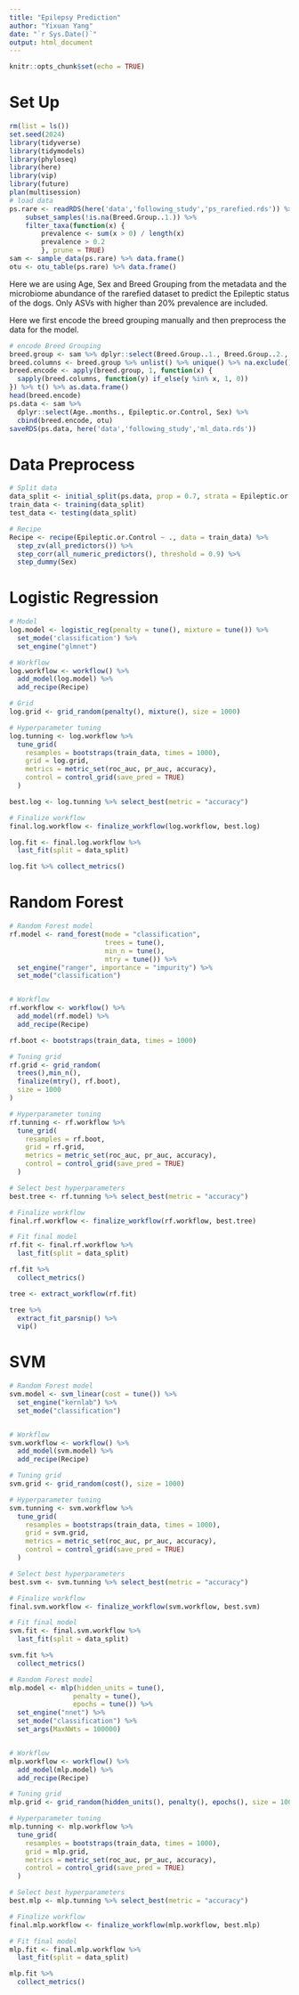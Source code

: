 ```yaml
---
title: "Epilepsy Prediction"
author: "Yixuan Yang"
date: "`r Sys.Date()`"
output: html_document
---
```


```r
knitr::opts_chunk$set(echo = TRUE)
```

# Set Up

```r
rm(list = ls())
set.seed(2024)
library(tidyverse)
library(tidymodels)
library(phyloseq)
library(here)
library(vip)
library(future)
plan(multisession)
# load data
ps.rare <- readRDS(here('data','following_study','ps_rarefied.rds')) %>%
    subset_samples(!is.na(Breed.Group..1.)) %>% 
    filter_taxa(function(x) {
        prevalence <- sum(x > 0) / length(x)
        prevalence > 0.2
        }, prune = TRUE)
sam <- sample_data(ps.rare) %>% data.frame() 
otu <- otu_table(ps.rare) %>% data.frame() 
```

Here we are using Age, Sex and Breed Grouping from the metadata and the microbiome abundance of the rarefied dataset to predict the Epileptic status of the dogs. Only ASVs with higher than 20% prevalence are included.

Here we first encode the breed grouping manually and then preprocess the data for the model.

```r
# encode Breed Grouping
breed.group <- sam %>% dplyr::select(Breed.Group..1., Breed.Group..2., Breed.Group..3.)
breed.columns <- breed.group %>% unlist() %>% unique() %>% na.exclude()
breed.encode <- apply(breed.group, 1, function(x) {
  sapply(breed.columns, function(y) if_else(y %in% x, 1, 0))
}) %>% t() %>% as.data.frame()
head(breed.encode)
ps.data <- sam %>% 
  dplyr::select(Age..months., Epileptic.or.Control, Sex) %>% 
  cbind(breed.encode, otu)
saveRDS(ps.data, here('data','following_study','ml_data.rds'))
```

# Data Preprocess

```r
# Split data
data_split <- initial_split(ps.data, prop = 0.7, strata = Epileptic.or.Control)
train_data <- training(data_split)
test_data <- testing(data_split)

# Recipe
Recipe <- recipe(Epileptic.or.Control ~ ., data = train_data) %>%
  step_zv(all_predictors()) %>%
  step_corr(all_numeric_predictors(), threshold = 0.9) %>%
  step_dummy(Sex)
```

# Logistic Regression

```r
# Model 
log.model <- logistic_reg(penalty = tune(), mixture = tune()) %>%
  set_mode('classification') %>% 
  set_engine("glmnet")

# Workflow
log.workflow <- workflow() %>%
  add_model(log.model) %>%
  add_recipe(Recipe)

# Grid
log.grid <- grid_random(penalty(), mixture(), size = 1000)

# Hyperparameter tuning
log.tunning <- log.workflow %>%
  tune_grid(
    resamples = bootstraps(train_data, times = 1000),
    grid = log.grid,
    metrics = metric_set(roc_auc, pr_auc, accuracy),
    control = control_grid(save_pred = TRUE)
  )

best.log <- log.tunning %>% select_best(metric = "accuracy")

# Finalize workflow
final.log.workflow <- finalize_workflow(log.workflow, best.log)

log.fit <- final.log.workflow %>%
  last_fit(split = data_split)

log.fit %>% collect_metrics()
```

# Random Forest

```r
# Random Forest model
rf.model <- rand_forest(mode = "classification",
                        trees = tune(),
                        min_n = tune(),
                        mtry = tune()) %>%
  set_engine("ranger", importance = "impurity") %>%
  set_mode("classification")


# Workflow
rf.workflow <- workflow() %>%
  add_model(rf.model) %>%
  add_recipe(Recipe)

rf.boot <- bootstraps(train_data, times = 1000)

# Tuning grid
rf.grid <- grid_random(
  trees(),min_n(),
  finalize(mtry(), rf.boot),
  size = 1000
)

# Hyperparameter tuning
rf.tunning <- rf.workflow %>%
  tune_grid(
    resamples = rf.boot,
    grid = rf.grid,
    metrics = metric_set(roc_auc, pr_auc, accuracy),
    control = control_grid(save_pred = TRUE)
  )

# Select best hyperparameters
best.tree <- rf.tunning %>% select_best(metric = "accuracy")

# Finalize workflow
final.rf.workflow <- finalize_workflow(rf.workflow, best.tree)

# Fit final model
rf.fit <- final.rf.workflow %>%
  last_fit(split = data_split)

rf.fit %>%
  collect_metrics()

tree <- extract_workflow(rf.fit)

tree %>% 
  extract_fit_parsnip() %>% 
  vip()
```

# SVM

```r
# Random Forest model
svm.model <- svm_linear(cost = tune()) %>% 
  set_engine("kernlab") %>%
  set_mode("classification")


# Workflow
svm.workflow <- workflow() %>%
  add_model(svm.model) %>%
  add_recipe(Recipe)

# Tuning grid
svm.grid <- grid_random(cost(), size = 1000)

# Hyperparameter tuning
svm.tunning <- svm.workflow %>%
  tune_grid(
    resamples = bootstraps(train_data, times = 1000),
    grid = svm.grid,
    metrics = metric_set(roc_auc, pr_auc, accuracy),
    control = control_grid(save_pred = TRUE)
  )

# Select best hyperparameters
best.svm <- svm.tunning %>% select_best(metric = "accuracy")

# Finalize workflow
final.svm.workflow <- finalize_workflow(svm.workflow, best.svm)

# Fit final model
svm.fit <- final.svm.workflow %>%
  last_fit(split = data_split)

svm.fit %>%
  collect_metrics()
```

```r
# Random Forest model
mlp.model <- mlp(hidden_units = tune(),
                penalty = tune(),
                epochs = tune()) %>% 
  set_engine("nnet") %>%
  set_mode("classification") %>% 
  set_args(MaxNWts = 100000)


# Workflow
mlp.workflow <- workflow() %>%
  add_model(mlp.model) %>%
  add_recipe(Recipe)

# Tuning grid
mlp.grid <- grid_random(hidden_units(), penalty(), epochs(), size = 1000)

# Hyperparameter tuning
mlp.tunning <- mlp.workflow %>%
  tune_grid(
    resamples = bootstraps(train_data, times = 1000),
    grid = mlp.grid,
    metrics = metric_set(roc_auc, pr_auc, accuracy),
    control = control_grid(save_pred = TRUE)
  )

# Select best hyperparameters
best.mlp <- mlp.tunning %>% select_best(metric = "accuracy")

# Finalize workflow
final.mlp.workflow <- finalize_workflow(mlp.workflow, best.mlp)

# Fit final model
mlp.fit <- final.mlp.workflow %>%
  last_fit(split = data_split)

mlp.fit %>%
  collect_metrics()
```
